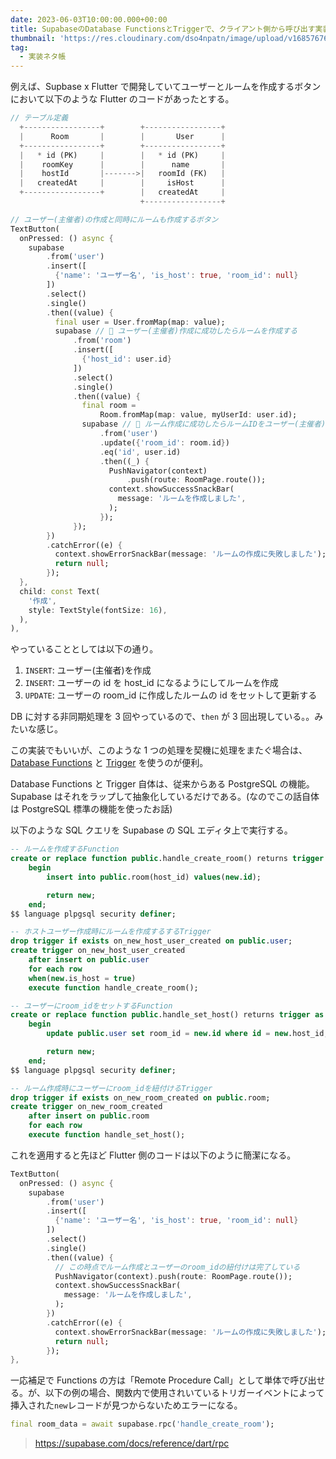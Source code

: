 ```yaml
---
date: 2023-06-03T10:00:00.000+00:00
title: SupabaseのDatabase FunctionsとTriggerで、クライアント側から呼び出す実装を削減する
thumbnail: 'https://res.cloudinary.com/dso4npatn/image/upload/v1685767652/media/blog/thumbnail/supabase_pkilxp.png'
tag:
  - 実装ネタ帳
---
```


例えば、Supbase x Flutter で開発していてユーザーとルームを作成するボタンにおいて以下のような Flutter のコードがあったとする。

```dart
// テーブル定義
  +-----------------+        +-----------------+
  |      Room       |        |       User      |
  +-----------------+        +-----------------+
  |   * id (PK)     |        |   * id (PK)     |
  |    roomKey      |        |      name       |
  |    hostId       |------->|   roomId (FK)   |
  |   createdAt     |        |     isHost      |
  +-----------------+        |   createdAt     |
                             +-----------------+

// ユーザー(主催者)の作成と同時にルームも作成するボタン
TextButton(
  onPressed: () async {
    supabase
        .from('user')
        .insert([
          {'name': 'ユーザー名', 'is_host': true, 'room_id': null}
        ])
        .select()
        .single()
        .then((value) {
          final user = User.fromMap(map: value);
          supabase // 🔫 ユーザー(主催者)作成に成功したらルームを作成する
              .from('room')
              .insert([
                {'host_id': user.id}
              ])
              .select()
              .single()
              .then((value) {
                final room =
                    Room.fromMap(map: value, myUserId: user.id);
                supabase // 🔫 ルーム作成に成功したらルームIDをユーザー(主催者)に紐付ける
                    .from('user')
                    .update({'room_id': room.id})
                    .eq('id', user.id)
                    .then((_) {
                      PushNavigator(context)
                          .push(route: RoomPage.route());
                      context.showSuccessSnackBar(
                        message: 'ルームを作成しました',
                      );
                    });
              });
        })
        .catchError((e) {
          context.showErrorSnackBar(message: 'ルームの作成に失敗しました');
          return null;
        });
  },
  child: const Text(
    '作成',
    style: TextStyle(fontSize: 16),
  ),
),
```

やっていることとしては以下の通り。

1. `INSERT`: ユーザー(主催者)を作成
2. `INSERT`: ユーザーの id を host_id になるようにしてルームを作成
3. `UPDATE`: ユーザーの room_id に作成したルームの id をセットして更新する

DB に対する非同期処理を 3 回やっているので、`then` が 3 回出現している。。みたいな感じ。

この実装でもいいが、このような 1 つの処理を契機に処理をまたぐ場合は、[Database Functions](https://supabase.com/docs/guides/database/functions) と [Trigger](https://supabase.com/docs/guides/auth/managing-user-data#using-triggers) を使うのが便利。

Database Functions と Trigger 自体は、従来からある PostgreSQL の機能。Supabase はそれをラップして抽象化しているだけである。(なのでこの話自体は PostgreSQL 標準の機能を使ったお話)

以下のような SQL クエリを Supabase の SQL エディタ上で実行する。

```sql
-- ルームを作成するFunction
create or replace function public.handle_create_room() returns trigger as $$
    begin
        insert into public.room(host_id) values(new.id);

        return new;
    end;
$$ language plpgsql security definer;

-- ホストユーザー作成時にルームを作成するするTrigger
drop trigger if exists on_new_host_user_created on public.user;
create trigger on_new_host_user_created
    after insert on public.user
    for each row
    when(new.is_host = true)
    execute function handle_create_room();

-- ユーザーにroom_idをセットするFunction
create or replace function public.handle_set_host() returns trigger as $$
    begin
        update public.user set room_id = new.id where id = new.host_id;

        return new;
    end;
$$ language plpgsql security definer;

-- ルーム作成時にユーザーにroom_idを紐付けるTrigger
drop trigger if exists on_new_room_created on public.room;
create trigger on_new_room_created
    after insert on public.room
    for each row
    execute function handle_set_host();
```

これを適用すると先ほど Flutter 側のコードは以下のように簡潔になる。

```dart
TextButton(
  onPressed: () async {
    supabase
        .from('user')
        .insert([
          {'name': 'ユーザー名', 'is_host': true, 'room_id': null}
        ])
        .select()
        .single()
        .then((value) {
          // この時点でルーム作成とユーザーのroom_idの紐付けは完了している
          PushNavigator(context).push(route: RoomPage.route());
          context.showSuccessSnackBar(
            message: 'ルームを作成しました',
          );
        })
        .catchError((e) {
          context.showErrorSnackBar(message: 'ルームの作成に失敗しました');
          return null;
        });
},
```

一応補足で Functions の方は「Remote Procedure Call」として単体で呼び出せる。が、以下の例の場合、関数内で使用されいているトリガーイベントによって挿入された`new`レコードが見つからないためエラーになる。

```dart
final room_data = await supabase.rpc('handle_create_room');
```

> https://supabase.com/docs/reference/dart/rpc
